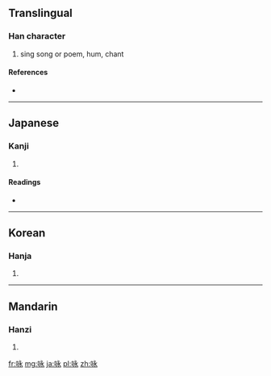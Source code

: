 {{also|詠}}
==Translingual==

===Han character===
{{Han char|rn=30|rad=口|as=05|sn=8|four=|canj=口戈弓水 (RINE)}}

# sing song or poem, hum, chant

====References====
* {{Han ref|kx=0185.070|dkj=03494|dj=0405.010|hdz=10609.010|uh=548F|ud=21647}}

----

==Japanese==

===Kanji===
{{ja-kanji|grade=|rs=口05}}

# {{defn|Japanese|sort=口05}}

====Readings====
* {{ja-readings|on=[[えい]] (ei)|kun=[[うたう]] (utau)}}

----

==Korean==

===Hanja===
{{ko-hanja|hangeul=영|rv=yeong|mr=yŏng}}

# {{defn|Korean|sort=口05}}

----

==Mandarin==

===Hanzi===
{{cmn-hanzi|tra=詠|pin=[[jué]] ([[jue2]]), [[quē]] ([[que1]]), [[yǒng]] ([[yong3]])|wg=chüeh<sup>2</sup>, ch'üeh<sup>1</sup>, yung<sup>3</sup>}}

# {{defn|Mandarin|sort=口05}}

[[fr:咏]]
[[mg:咏]]
[[ja:咏]]
[[pl:咏]]
[[zh:咏]]